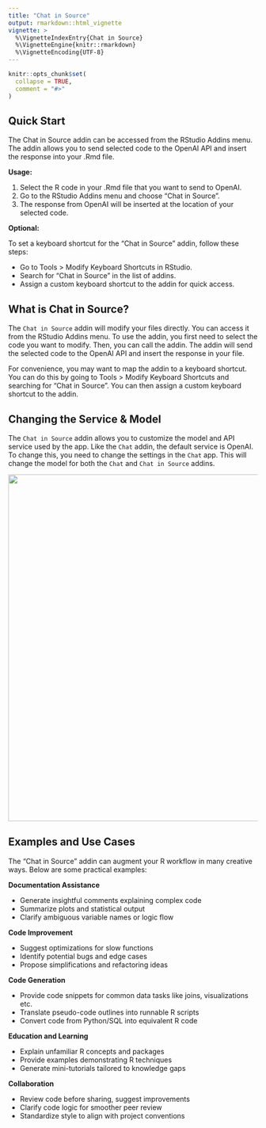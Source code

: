 ```yaml
---
title: "Chat in Source"
output: rmarkdown::html_vignette
vignette: >
  %\VignetteIndexEntry{Chat in Source}
  %\VignetteEngine{knitr::rmarkdown}
  %\VignetteEncoding{UTF-8}
---
```


```r
knitr::opts_chunk$set(
  collapse = TRUE,
  comment = "#>"
)
```

## Quick Start

The Chat in Source addin can be accessed from the RStudio Addins menu.
The addin allows you to send selected code to the OpenAI API
and insert the response into your .Rmd file.

**Usage:**

1. Select the R code in your .Rmd file that you want to send to OpenAI.
2. Go to the RStudio Addins menu and choose "Chat in Source".
3. The response from OpenAI will be inserted at the location of your selected code.

**Optional:** 

To set a keyboard shortcut for the "Chat in Source" addin, follow these steps:

- Go to Tools > Modify Keyboard Shortcuts in RStudio.
- Search for "Chat in Source" in the list of addins.
- Assign a custom keyboard shortcut to the addin for quick access.

## What is Chat in Source?

The `Chat in Source` addin will modify your files directly. You can access it from the RStudio Addins menu. To use the addin, you first need to select the code you want to modify. Then, you can call the addin. The addin will send the selected code to the OpenAI API and insert the response in your file.

For convenience, you may want to map the addin to a keyboard shortcut. You can do this by going to Tools > Modify Keyboard Shortcuts and searching for "Chat in Source". You can then assign a custom keyboard shortcut to the addin. 

## Changing the Service & Model

The `Chat in Source` addin allows you to customize the model and API service used by the app. Like the `Chat` addin, the default service is OpenAI. To change this, you need to change the settings in the `Chat` app. This will change the model for both the `Chat` and `Chat in Source` addins.

![](https://raw.githubusercontent.com/MichelNivard/gptstudio/main/media/spelling.gif){width=700px}

## Examples and Use Cases

The "Chat in Source" addin can augment your R workflow in many creative ways. Below are some practical examples:

**Documentation Assistance**

- Generate insightful comments explaining complex code
- Summarize plots and statistical output
- Clarify ambiguous variable names or logic flow

**Code Improvement**

- Suggest optimizations for slow functions
- Identify potential bugs and edge cases
- Propose simplifications and refactoring ideas

**Code Generation**

- Provide code snippets for common data tasks like joins, visualizations etc.
- Translate pseudo-code outlines into runnable R scripts
- Convert code from Python/SQL into equivalent R code

**Education and Learning**

- Explain unfamiliar R concepts and packages
- Provide examples demonstrating R techniques
- Generate mini-tutorials tailored to knowledge gaps

**Collaboration**

- Review code before sharing, suggest improvements
- Clarify code logic for smoother peer review
- Standardize style to align with project conventions
